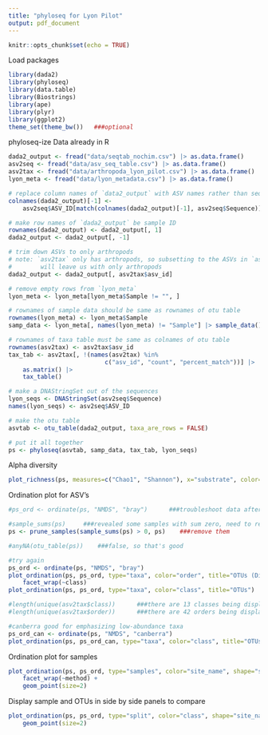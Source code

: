 ```yaml
---
title: "phyloseq for Lyon Pilot"
output: pdf_document
---
```


```r
knitr::opts_chunk$set(echo = TRUE)
```

Load packages
```r
library(dada2)
library(phyloseq)
library(data.table)
library(Biostrings)
library(ape)
library(plyr)
library(ggplot2)
theme_set(theme_bw())   ###optional
```

phyloseq-ize Data already in R
```r
dada2_output <- fread("data/seqtab_nochim.csv") |> as.data.frame()
asv2seq <- fread("data/asv_seq_table.csv") |> as.data.frame()
asv2tax <- fread("data/arthropoda_lyon_pilot.csv") |> as.data.frame()
lyon_meta <- fread("data/lyon_metadata.csv") |> as.data.frame()

# replace column names of `data2_output` with ASV names rather than seqs
colnames(dada2_output)[-1] <- 
    asv2seq$ASV_ID[match(colnames(dada2_output)[-1], asv2seq$Sequence)]

# make row names of `dada2_output` be sample ID
rownames(dada2_output) <- dada2_output[, 1]
dada2_output <- dada2_output[, -1]

# trim down ASVs to only arthropods
# note: `asv2tax` only has arthropods, so subsetting to the ASVs in `asv2tax`
#        will leave us with only arthropods
dada2_output <- dada2_output[, asv2tax$asv_id]

# remove empty rows from `lyon_meta`
lyon_meta <- lyon_meta[lyon_meta$Sample != "", ]

# rownames of sample data should be same as rownames of otu table
rownames(lyon_meta) <- lyon_meta$Sample
samp_data <- lyon_meta[, names(lyon_meta) != "Sample"] |> sample_data()

# rownames of taxa table must be same as colnames of otu table
rownames(asv2tax) <- asv2tax$asv_id
tax_tab <- asv2tax[, !(names(asv2tax) %in% 
                           c("asv_id", "count", "percent_match"))] |>
    as.matrix() |>
    tax_table()

# make a DNAStringSet out of the sequences
lyon_seqs <- DNAStringSet(asv2seq$Sequence)
names(lyon_seqs) <- asv2seq$ASV_ID

# make the otu table
asvtab <- otu_table(dada2_output, taxa_are_rows = FALSE)

# put it all together
ps <- phyloseq(asvtab, samp_data, tax_tab, lyon_seqs)

```

Alpha diversity
```r
plot_richness(ps, measures=c("Chao1", "Shannon"), x="substrate", color="method", shape="site_type")
```



Ordination plot for ASV's
```r
#ps_ord <- ordinate(ps, "NMDS", "bray")      ###troubleshoot data after failing to ordinate

#sample_sums(ps)     ###revealed some samples with sum zero, need to remove those
ps <- prune_samples(sample_sums(ps) > 0, ps)    ###remove them

#anyNA(otu_table(ps))    ###false, so that's good

#try again
ps_ord <- ordinate(ps, "NMDS", "bray")
plot_ordination(ps, ps_ord, type="taxa", color="order", title="OTUs (Distance metric: Bray)") +
    facet_wrap(~class)
plot_ordination(ps, ps_ord, type="taxa", color="class", title="OTUs")

#length(unique(asv2tax$class))      ###there are 13 classes being displayed
#length(unique(asv2tax$order))      ###there are 42 orders being displayed

#canberra good for emphasizing low-abundance taxa
ps_ord_can <- ordinate(ps, "NMDS", "canberra")
plot_ordination(ps, ps_ord_can, type="taxa", color="class", title="OTUs (Distance metric: Canberra)")
```


Ordination plot for samples
```r
plot_ordination(ps, ps_ord, type="samples", color="site_name", shape="substrate", title="Samples (Distance metric: Bray)") +
    facet_wrap(~method) +
    geom_point(size=2)
```



Display sample and OTUs in side by side panels to compare
```r
plot_ordination(ps, ps_ord, type="split", color="class", shape="site_name", title="bilot (Distance metric: Bray)", label = "station") +
    geom_point(size=2)
```
















